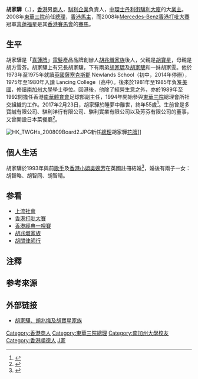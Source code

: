 {{Otheruses|other=名为胡家骅的其他人物|胡华}}

{{Infobox person
|姓名 = 胡家驊
|羅馬拼音 = Wilson Woo Ka Wah
|圖片 = [[File:胡家驊肖像.jpg|200px]]
|國籍 = {{CHN-HKG}}
|籍貫 = [[廣東省|廣東省]][[順德區|順德]]
|出生日期 = 1961年6月3日
|逝世日期 = {{death date and age|2017|2|23|1961|6|3}}
|職業 = 商人 
|教育程度 = [[南加州大學|南加州大學]]學士
|母校 = Newlands School<br>Lancing College
|親屬 = 父：[[胡寶星|胡寶星]]
|配偶 = {{marriage|[[吳婉芳|吳婉芳]]（May）|1993}}<ref>{{cite news | title=吳婉芳為老公慶生日 嘉亨手拖手得戚賀壽 | url=http://the-sun.on.cc/channels/ent/20070604/20070603230639_0000.html | page= | publisher=太陽報 | date=2007-06-04 | accessdate=2021-12-31 |quote= }}</ref>
|子女 = 長子：胡智略<br>次子：胡智同<br>幼女：胡智晴
|簽名 = 
}}

'''胡家驊'''（{{lang-en|Wilson Woo Ka Wah}}，{{bd|1961年|6月3日|2017年|2月23日|catIdx=H胡}}）{{noteTag|name=香港人名錄|關於胡家驊出生日期、家庭背景以及就學的資料出自1994年由盧子健和何安達所著的《香港人名錄》（天地圖書出版）第224頁。}}，[[香港|香港]]男[[商人|商人]]，[[騏利企業|騏利企業]]負責人，[[中環|中環]][[士丹利街|士丹利街]][[騏利大廈|騏利大廈]]的大[[業主|業主]]。2008年[[東華三院|東華三院]]前任[[總理|總理]]，[[香港馬主|香港馬主]]，而2008年[[Mercedes-Benz香港打吡大賽|Mercedes-Benz香港打吡大賽]]冠軍[[喜蓮福星|喜蓮福星]]是其[[香港賽馬會|香港賽馬會]]的[[賽馬|賽馬]]。

== 生平 ==
胡家驊是「[[喜蓮牌|喜蓮牌]]」[[電髮|電髮]]產品品牌創辦人[[胡兆熾|胡兆熾]][[家族|家族]]後人，父親是[[胡寶星|胡寶星]]{{noteTag|name=香港人名錄}}，母親是胡方雪芬{{noteTag|name=香港人名錄}}。胡家驊上有兄長胡家驥，下有兩弟[[胡家驃|胡家驃]]及[[胡家驄|胡家驄]]和一妹胡家雯。他於1973年至1975年就讀[[英國|英國]][[薩塞克斯郡|薩塞克斯郡]] Newlands School（初中，2014年停辦）{{noteTag|name=香港人名錄}}，1975年至1980年入讀 Lancing College（高中）{{noteTag|name=香港人名錄}}。後來於1981年至1985年負笈[[美國|美國]]{{noteTag|name=香港人名錄}}，修讀[[南加州大學|南加州大學]]學士學位{{noteTag|name=香港人名錄}}。回港後，他除了經營生意之外，亦於1989年至1992間擔任香港[[南華體育會|南華體育會]]足球部副主任{{noteTag|name=香港人名錄}}，1994年開始參與[[東華三院|東華三院]]總理會所社交組織的工作{{noteTag|name=香港人名錄}}。2017年2月23日，胡家驊於睡夢中離世，終年55歲<ref>{{cite news | title=港姐吳婉芳沉痛聲明：我夫胡家驊夢中辭世 | url=https://www.epochtimes.com/b5/17/2/25/n8849291.htm | page= | publisher=大紀元 | date=2017-02-26 | accessdate=2021-12-31 |quote= }}</ref>。生前曾是多寶誠有限公司、騏利洋行有限公司、騏利實業有限公司以及芳芬有限公司的董事{{noteTag|name=香港人名錄}}，又曾開設日本菜餐廳<ref>{{cite news | title=胡家驊遺傳祖父智慧接手公司經營有道 | url=https://hk.on.cc/hk/bkn/cnt/entertainment/20170224/bkn-20170224184612178-0224_00862_001.html | page= | publisher=東網 | date=2017-02-24 | accessdate=2021-12-31 |quote= }}</ref>。

[[File:HK_TWGHs_200809Board2.JPG|thumb]]新任[[總理|總理]]胡家驊[[花牌|花牌]]]]

==個人生活==
胡家驊於1993年與前[[歌手|歌手]]及[[香港小姐|香港小姐]][[吳婉芳|吳婉芳]]在英國註冊結婚<ref>{{cite news | title=疑肝臟問題戒酒兩年　吳婉芳丈夫胡家驊猝死 | url=https://www.mpweekly.com/entertainment/interview/%e5%a8%9b%e6%a8%82123/20170225-40336 | page= | publisher=明周 | date=2017-02-25 | accessdate=2021-12-31 |quote= }}</ref>，婚後有兩子一女：胡智略、胡智同、胡智晴。

== 参看 ==
* [[上流社會|上流社會]]
* [[香港打吡大賽|香港打吡大賽]]
* [[香港經典一哩賽|香港經典一哩賽]]
* [[胡兆熾家族|胡兆熾家族]]
* [[胡關律師行|胡關律師行]]

==注釋==
{{noteFoot}}

== 参考來源 ==
{{reflist}}

== 外部链接 ==
* [http://the-sun.on.cc/channels/news/20070216/20070216020156_0000_1.html 胡家驊、胡兆熾及胡寶星家族]

{{Authority control}}
{{DEFAULTSORT:Hu}}

[[Category:香港商人|Category:香港商人]]
[[Category:東華三院總理|Category:東華三院總理]]
[[Category:南加州大學校友|Category:南加州大學校友]]
[[Category:香港順德人|Category:香港順德人]]
[[Category:胡姓|J家]]